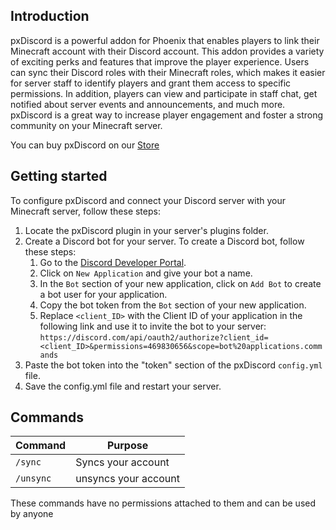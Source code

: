 ## Introduction

pxDiscord is a powerful addon for Phoenix that enables players to link their Minecraft account with their Discord account. This addon provides a variety of exciting perks and features that improve the player experience. Users can sync their Discord roles with their Minecraft roles, which makes it easier for server staff to identify players and grant them access to specific permissions. In addition, players can view and participate in staff chat, get notified about server events and announcements, and much more. pxDiscord is a great way to increase player engagement and foster a strong community on your Minecraft server.

You can buy pxDiscord on our [Store](https://refinedev.xyz/resources/pxdiscord.23/)

## Getting started

To configure pxDiscord and connect your Discord server with your Minecraft server, follow these steps:
  
1. Locate the pxDiscord plugin in your server's plugins folder.  
2. Create a Discord bot for your server. To create a Discord bot, follow these steps:
	1. Go to the [Discord Developer Portal](https://discord.com/developers/applications/).
	2. Click on `New Application` and give your bot a name.
	3. In the `Bot` section of your new application, click on `Add Bot` to create a bot user for your application.
	4. Copy the bot token from the `Bot` section of your new application.
	5. Replace `<client_ID>` with the Client ID of your application in the following link and use it to invite the bot to your server:  `https://discord.com/api/oauth2/authorize?client_id=<client_ID>&permissions=469830656&scope=bot%20applications.commands`
3. Paste the bot token into the "token" section of the pxDiscord `config.yml` file. 
4. Save the config.yml file and restart your server.

## Commands

| Command   | Purpose              |
| --------- | -------------------- |
| `/sync`   | Syncs your account   |
| `/unsync` | unsyncs your account |

These commands have no permissions attached to them and can be used by anyone

